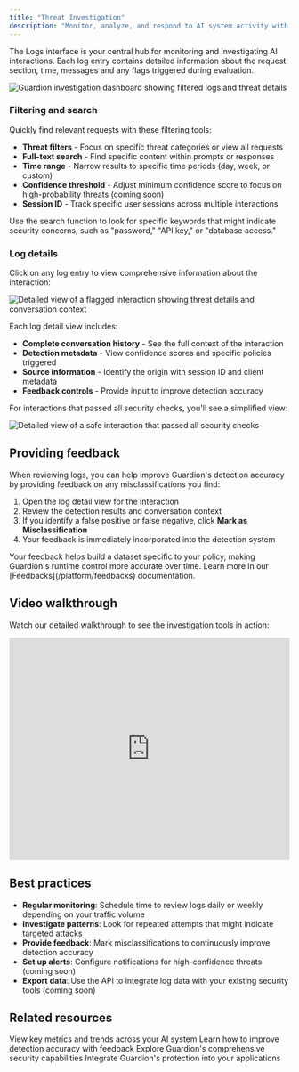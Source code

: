 ```yaml
---
title: "Threat Investigation"
description: "Monitor, analyze, and respond to AI system activity with comprehensive logging and feedback tools."
---
```


The Logs interface is your central hub for monitoring and investigating AI interactions. 
Each log entry contains detailed information about the request section, time, messages and any flags triggered during evaluation.

<Frame>
<img src="/images/logs-view.png" alt="Guardion investigation dashboard showing filtered logs and threat details" />
</Frame>

### Filtering and search

Quickly find relevant requests with these filtering tools:

- **Threat filters** - Focus on specific threat categories or view all requests
- **Full-text search** - Find specific content within prompts or responses
- **Time range** - Narrow results to specific time periods (day, week, or custom)
- **Confidence threshold** - Adjust minimum confidence score to focus on high-probability threats (coming soon)
- **Session ID** - Track specific user sessions across multiple interactions

<Tip>
Use the search function to look for specific keywords that might indicate security concerns, such as "password," "API key," or "database access."
</Tip>

### Log details

Click on any log entry to view comprehensive information about the interaction:

<Frame>
  <img src="/images/log-feedback-review-flagged.png" alt="Detailed view of a flagged interaction showing threat details and conversation context" />
</Frame>

Each log detail view includes:

- **Complete conversation history** - See the full context of the interaction
- **Detection metadata** - View confidence scores and specific policies triggered
- **Source information** - Identify the origin with session ID and client metadata
- **Feedback controls** - Provide input to improve detection accuracy

For interactions that passed all security checks, you'll see a simplified view:

<Frame>
  <img src="/images/log-feedback-review-safe.png" alt="Detailed view of a safe interaction that passed all security checks" />
</Frame>

## Providing feedback

When reviewing logs, you can help improve Guardion's detection accuracy by providing feedback on any misclassifications you find:

1. Open the log detail view for the interaction
2. Review the detection results and conversation context
3. If you identify a false positive or false negative, click **Mark as Misclassification**
4. Your feedback is immediately incorporated into the detection system

<Note>
Your feedback helps build a dataset specific to your policy, making Guardion's runtime control more accurate over time. Learn more in our [Feedbacks](/platform/feedbacks) documentation.
</Note>

## Video walkthrough

Watch our detailed walkthrough to see the investigation tools in action:

<iframe 
  width="100%" 
  height="400" 
  src="https://www.youtube.com/embed/i8l39Q3D2VE?si=wHOBCDCWzL-fTuUd" 
  title="Guardion Investigation Tools Demo" 
  frameborder="0" 
  allow="accelerometer; autoplay; clipboard-write; encrypted-media; gyroscope; picture-in-picture; web-share" 
  referrerpolicy="strict-origin-when-cross-origin" 
  allowfullscreen
></iframe>

## Best practices

- **Regular monitoring**: Schedule time to review logs daily or weekly depending on your traffic volume
- **Investigate patterns**: Look for repeated attempts that might indicate targeted attacks
- **Provide feedback**: Mark misclassifications to continuously improve detection accuracy
- **Set up alerts**: Configure notifications for high-confidence threats (coming soon)
- **Export data**: Use the API to integrate log data with your existing security tools (coming soon)

## Related resources

<CardGroup cols={2}>
  <Card title="Dashboard" icon="chart-line" href="/platform">
    View key metrics and trends across your AI system
  </Card>
  
  <Card title="Feedbacks" icon="thumbs-up" href="/platform/feedbacks">
    Learn how to improve detection accuracy with feedback
  </Card>
  
  <Card title="Account Security Features" icon="shield" href="/platform/security">
    Explore Guardion's comprehensive security capabilities
  </Card>
  
  <Card title="API Reference" icon="code" href="/guard-api">
    Integrate Guardion's protection into your applications
  </Card>
</CardGroup>